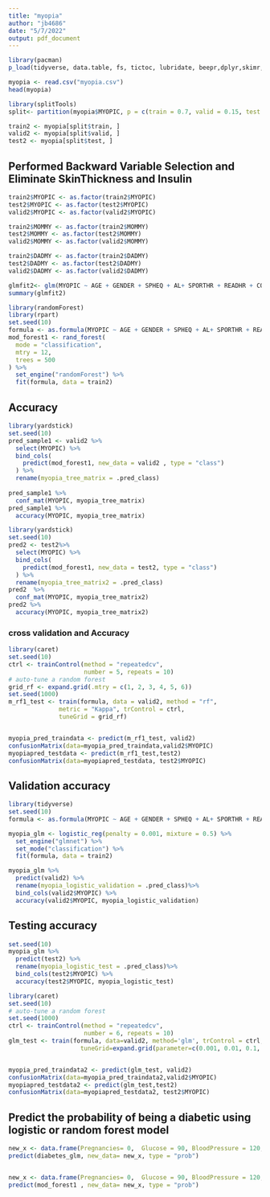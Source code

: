 ---
title: "myopia"
author: "jb4686"
date: "5/7/2022"
output: pdf_document
---



```{r}
library(pacman)
p_load(tidyverse, data.table, fs, tictoc, lubridate, beepr,dplyr,skimr, rpart,mdsr, tidymodels,dplyr, forcats, rsample, Boruta, randomForest, splitTools, ROCit, rminer, parsnip, yardstick, caret)
```

```{r}
myopia <- read.csv("myopia.csv")
head(myopia)
```

```{r}
library(splitTools)
split<- partition(myopia$MYOPIC, p = c(train = 0.7, valid = 0.15, test = 0.15))

train2 <- myopia[split$train, ]
valid2 <- myopia[split$valid, ]
test2 <- myopia[split$test, ]
```





## Performed Backward Variable Selection and Eliminate SkinThickness and Insulin 


```{r}
train2$MYOPIC <- as.factor(train2$MYOPIC)
test2$MYOPIC <- as.factor(test2$MYOPIC)
valid2$MYOPIC <- as.factor(valid2$MYOPIC)
```

```{r}
train2$MOMMY <- as.factor(train2$MOMMY)
test2$MOMMY <- as.factor(test2$MOMMY)
valid2$MOMMY <- as.factor(valid2$MOMMY)
```


```{r}
train2$DADMY <- as.factor(train2$DADMY)
test2$DADMY <- as.factor(test2$DADMY)
valid2$DADMY <- as.factor(valid2$DADMY)
```


```{r}
glmfit2<- glm(MYOPIC ~ AGE + GENDER + SPHEQ + AL+ SPORTHR + READHR + COMPHR+STUDYHR+ TVHR+DIOPTERHR+ MOMMY + DADMY, family = binomial, data = train2)
summary(glmfit2)
```




```{r}
library(randomForest)
library(rpart)
set.seed(10)
formula <- as.formula(MYOPIC ~ AGE + GENDER + SPHEQ + AL+ SPORTHR + READHR + COMPHR+STUDYHR+ TVHR+DIOPTERHR+ MOMMY + DADMY)
mod_forest1 <- rand_forest(
  mode = "classification", 
  mtry = 12, 
  trees = 500
) %>%
  set_engine("randomForest") %>%
  fit(formula, data = train2)

```


## Accuracy 


```{r}
library(yardstick)
set.seed(10)
pred_sample1 <- valid2 %>%
  select(MYOPIC) %>%
  bind_cols(
    predict(mod_forest1, new_data = valid2 , type = "class")
  ) %>%
  rename(myopia_tree_matrix = .pred_class)
  
pred_sample1 %>%
  conf_mat(MYOPIC, myopia_tree_matrix)
pred_sample1 %>%
  accuracy(MYOPIC, myopia_tree_matrix)
```



```{r}
library(yardstick)
set.seed(10)
pred2 <- test2%>%
  select(MYOPIC) %>%
  bind_cols(
    predict(mod_forest1, new_data = test2, type = "class")
  ) %>%
  rename(myopia_tree_matrix2 = .pred_class)
pred2  %>%
  conf_mat(MYOPIC, myopia_tree_matrix2)
pred2 %>%
  accuracy(MYOPIC, myopia_tree_matrix2)
```

### cross validation and Accuracy




```{r}
library(caret)
set.seed(10)
ctrl <- trainControl(method = "repeatedcv",
                     number = 5, repeats = 10)
# auto-tune a random forest
grid_rf <- expand.grid(.mtry = c(1, 2, 3, 4, 5, 6))
set.seed(1000)
m_rf1_test <- train(formula, data = valid2, method = "rf",
              metric = "Kappa", trControl = ctrl,
              tuneGrid = grid_rf)


myopia_pred_traindata <- predict(m_rf1_test, valid2)
confusionMatrix(data=myopia_pred_traindata,valid2$MYOPIC)
myopiapred_testdata <- predict(m_rf1_test,test2)
confusionMatrix(data=myopiapred_testdata, test2$MYOPIC)
```


## Validation accuracy

```{r}

library(tidyverse)
set.seed(10)
formula <- as.formula(MYOPIC ~ AGE + GENDER + SPHEQ + AL+ SPORTHR + READHR + COMPHR+STUDYHR+ TVHR+DIOPTERHR+ MOMMY + DADMY)

myopia_glm <- logistic_reg(penalty = 0.001, mixture = 0.5) %>% 
  set_engine("glmnet") %>%
  set_mode("classification") %>%
  fit(formula, data = train2)

myopia_glm %>%
  predict(valid2) %>%
  rename(myopia_logistic_validation = .pred_class)%>%
  bind_cols(valid2$MYOPIC) %>%
  accuracy(valid2$MYOPIC, myopia_logistic_validation)

```


## Testing accuracy

```{r}
set.seed(10)
myopia_glm %>%
  predict(test2) %>%
  rename(myopia_logistic_test = .pred_class)%>%
  bind_cols(test2$MYOPIC) %>%
  accuracy(test2$MYOPIC, myopia_logistic_test)
```

```{r}
library(caret)
set.seed(10)
# auto-tune a random forest
set.seed(1000)
ctrl <- trainControl(method = "repeatedcv",
                     number = 6, repeats = 10)
glm_test <- train(formula, data=valid2, method='glm', trControl = ctrl, 
                    tuneGrid=expand.grid(parameter=c(0.001, 0.01, 0.1, 1,10,100, 1000)))


myopia_pred_traindata2 <- predict(glm_test, valid2)
confusionMatrix(data=myopia_pred_traindata2,valid2$MYOPIC)
myopiapred_testdata2 <- predict(glm_test,test2)
confusionMatrix(data=myopiapred_testdata2, test2$MYOPIC)
```

## Predict the probability of being a diabetic using logistic or random forest model 


```{r}
new_x <- data.frame(Pregnancies= 0,  Glucose = 90, BloodPressure = 120,  BMI = 20, DiabetesPedigreeFunction = 0, Age = 30)
predict(diabetes_glm, new_data= new_x, type = "prob")


new_x <- data.frame(Pregnancies= 0,  Glucose = 90, BloodPressure = 120,  BMI = 20, DiabetesPedigreeFunction = 0, Age = 30)
predict(mod_forest1 , new_data= new_x, type = "prob")
```

